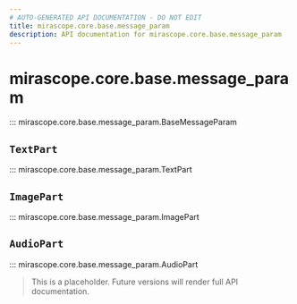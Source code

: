 ```yaml
---
# AUTO-GENERATED API DOCUMENTATION - DO NOT EDIT
title: mirascope.core.base.message_param
description: API documentation for mirascope.core.base.message_param
---
```


# mirascope.core.base.message_param

::: mirascope.core.base.message_param.BaseMessageParam

## `TextPart`
::: mirascope.core.base.message_param.TextPart

## `ImagePart`
::: mirascope.core.base.message_param.ImagePart

## `AudioPart`
::: mirascope.core.base.message_param.AudioPart

> This is a placeholder. Future versions will render full API documentation.
